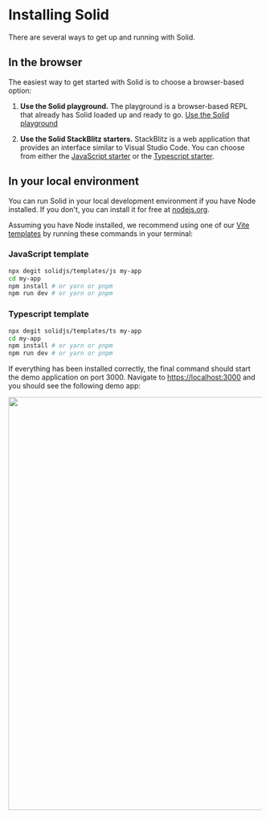 
<title>Installing Solid</title>

# Installing Solid

There are several ways to get up and running with Solid.

## In the browser

The easiest way to get started with Solid is to choose a browser-based option:

1. **Use the Solid playground.** The playground is a browser-based REPL that already has Solid loaded up and ready to go. [Use the Solid playground](https://playground.solidjs.com/)

2. **Use the Solid StackBlitz starters.** StackBlitz is a web application that provides an interface similar to Visual Studio Code. You can choose from either the [JavaScript starter](https://stackblitz.com/edit/vitejs-vite-byctbg?file=src/App.jsx) or the [Typescript starter](https://stackblitz.com/edit/vitejs-vite-vgroct?file=src/App.tsx).

## In your local environment

You can run Solid in your local development environment if you have Node installed. If you don't, you can install it for free at [nodejs.org](https://nodejs.org).

Assuming you have Node installed, we recommend using one of our [Vite templates](https://github.com/solidjs/templates) by running these commands in your terminal:

### JavaScript template

```bash
npx degit solidjs/templates/js my-app
cd my-app
npm install # or yarn or pnpm
npm run dev # or yarn or pnpm
```

### Typescript template

```bash
npx degit solidjs/templates/ts my-app
cd my-app
npm install # or yarn or pnpm
npm run dev # or yarn or pnpm
```

If everything has been installed correctly, the final command should start the demo application on port 3000. Navigate to [https://localhost:3000](https://localhost:3000) and you should see the following demo app:

<img src="/solid-start-app.png" width="820" />

<NextSection
  title="Building UI with Components"
  href="../building-ui-with-components"
/>
